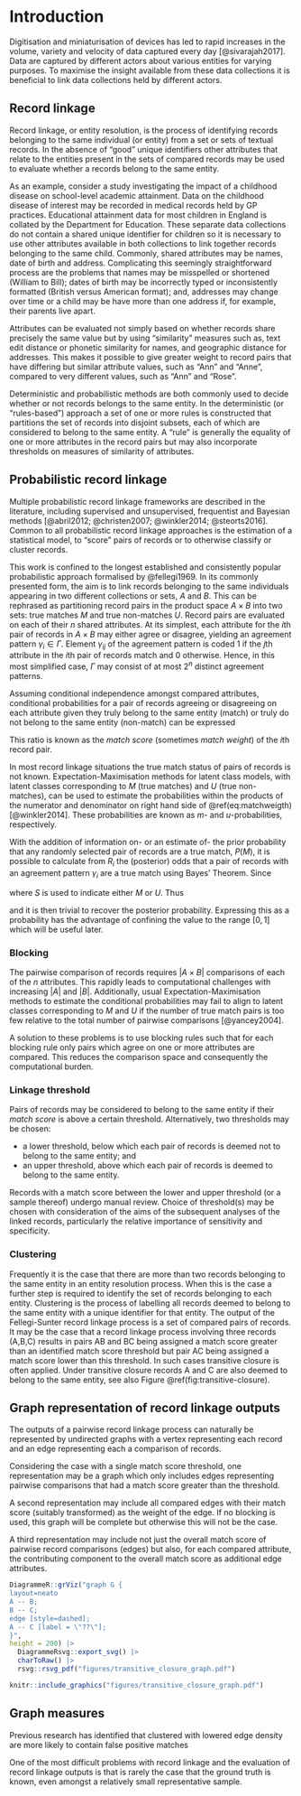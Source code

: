 # Introduction {#intro}

Digitisation and miniaturisation of devices has led to rapid increases in the 
volume, variety and velocity of data captured every day [@sivarajah2017]. 
Data are captured by different actors about various entities for varying 
purposes. To maximise the insight available from these data collections it is 
beneficial to link data collections held by different actors. 

## Record linkage

Record linkage, or entity resolution, is the process of identifying records 
belonging to the same individual (or entity) from a set or sets of textual
records. In the absence of "good" unique identifiers other attributes that 
relate to the entities present in the sets of compared records may be used to 
evaluate whether a records belong to the same entity.

As an example, consider a study investigating the impact of a childhood 
disease on school-level academic attainment. Data on the childhood disease of 
interest may be recorded in medical records held by GP practices. Educational 
attainment data for most children in England is collated by the Department for 
Education. These separate data collections do not contain a shared unique 
identifier for children so it is necessary to use other attributes available in 
both collections to link together records belonging to the same child. Commonly, 
shared attributes may be names, date of birth and address. Complicating this 
seemingly straightforward process are the problems that names may be 
misspelled or shortened (William to Bill); dates of birth may be incorrectly 
typed or inconsistently formatted (British versus American format); and, 
addresses may change over time or a child may be have more than one address if, 
for example, their parents live apart.

Attributes can be evaluated not simply based on whether records share precisely 
the same value but by using "similarity" measures such as, text edit distance 
or phonetic similarity for names, and geographic distance for addresses. 
This makes it possible to give greater weight to record pairs that have 
differing but similar attribute values, such as "Ann" and "Anne", compared to 
very different values, such as "Ann" and "Rose".

Deterministic and probabilistic methods are both commonly used to decide 
whether or not records belongs to the same entity. In the deterministic 
(or "rules-based") approach a set of one or more rules is constructed that 
partitions the set of records into disjoint subsets, each of which are 
considered to belong to the same entity. A "rule" is generally the equality of 
one or more attributes in the record pairs but may also incorporate thresholds 
on measures of similarity of attributes.

## Probabilistic record linkage

Multiple probabilistic record linkage frameworks are described in the 
literature, including supervised and unsupervised, frequentist and Bayesian 
methods [@abril2012; @christen2007; @winkler2014; @steorts2016]. Common to all 
probabilistic record linkage approaches is the estimation of a statistical 
model, to "score" pairs of records or to otherwise classify or cluster records.

This work is confined to the longest established and consistently popular 
probabilistic approach formalised by @fellegi1969. In its commonly presented 
form, the aim is to link records belonging to the same individuals appearing in
two different collections or sets, $A$ and $B$. This can be rephrased as 
partitioning record pairs in the product space $A \times B$ into two sets: 
true matches $M$ and true non-matches $U$. Record pairs are evaluated on each 
of their $n$ shared attributes. At its simplest, each attribute for the $i$th 
pair of records in $A \times B$ may either agree or disagree, yielding an 
agreement pattern $\gamma_i \in \Gamma$. Element $\gamma_{ij}$ of the agreement 
pattern is coded $1$ if the $j$th attribute in the $i$th pair of records match 
and $0$ otherwise. Hence, in this most simplified case, $\Gamma$ may consist of 
at most $2^n$ distinct agreement patterns.

Assuming conditional independence amongst compared attributes, conditional 
probabilities for a pair of records agreeing or disagreeing on each 
attribute given they truly belong to the same entity (match) or truly do not 
belong to the same entity (non-match) can be expressed

\begin{equation} 
  R_i = \frac{P(\gamma_i \mid M)}{P(\gamma_i \mid U)} = 
  \frac{\prod_j P(\gamma_{ij} \mid M)}{\prod_j P(\gamma_{ij} \mid U)}
  (\#eq:matchweigth)
\end{equation}

This ratio is known as the _match score_ (sometimes _match weight_) of the $i$th record 
pair.

In most record linkage situations the true match status of pairs of records is 
not known. Expectation-Maximisation methods for latent class models, with 
latent classes corresponding to $M$ (true matches) and $U$ (true non-matches), 
can be used to estimate the probabilities within the products of the numerator 
and denominator on right hand side of \@ref(eq:matchweigth) [@winkler2014]. 
These probabilities are known as $m$- and $u$-probabilities, respectively.

With the addition of information on- or an estimate of- the prior probability 
that any randomly selected pair of records are a true match, $P(M)$, it is 
possible to calculate from $R_i$ the (posterior) odds that a pair of 
records with an agreement pattern $\gamma_i$ are a true match using Bayes' 
Theorem. Since

\begin{equation} 
  P(M \mid \gamma_i) = \frac{P(\gamma_i \mid S) P(S)}{P(\gamma_i)}
  (\#eq:matchbayes)
\end{equation}

where $S$ is used to indicate either $M$ or $U$. Thus

\begin{equation} 
  \frac{P(M \mid \gamma_i)}{1 - P(M \mid \gamma_i)}
  = \frac{P(M \mid \gamma_i)}{P(U \mid \gamma_i)}
  = \frac{P(\gamma_i \mid M) P(M)}{P(\gamma_i \mid U) P(U)}
  = R_i \frac{P(M)}{P(U)}
  = R_i \frac{P(M)}{1 - P(M)}
  (\#eq:matchodds)
\end{equation}

and it is then trivial to recover the posterior probability. Expressing this as 
a probability has the advantage of confining the value to the range $[0, 1]$ 
which will be useful later.

### Blocking

The pairwise comparison of records requires $|A \times B|$ comparisons of each 
of the $n$ attributes. This rapidly leads to computational challenges with 
increasing $|A|$ and $|B|$. Additionally, usual Expectation-Maximisation 
methods to estimate the conditional probabilities may fail to align to  latent classes 
corresponding to $M$ and $U$ if the number of true match pairs is too few 
relative to the total number of pairwise comparisons [@yancey2004].

A solution to these problems is to use blocking rules such that for each 
blocking rule only pairs which agree on one or more attributes are compared. 
This reduces the comparison space and consequently the computational burden.

### Linkage threshold

Pairs of records may be considered to belong to the same entity if their 
_match score_ is above a certain threshold. Alternatively, two thresholds may 
be chosen:

-   a lower threshold, below which each pair of records is deemed not to belong 
to the same entity; and
-   an upper threshold, above which each pair of records is deemed to belong to 
the same entity.

Records with a match score between the lower and upper threshold (or a sample 
thereof) undergo manual review. Choice of threshold(s) may be chosen with 
consideration of the aims of the subsequent analyses of the linked records, 
particularly the relative importance of sensitivity and specificity.

### Clustering

Frequently it is the case that there are more than two records belonging to the 
same entity in an entity resolution process. When this is the case a further 
step is required to identify the set of records belonging to each entity. 
Clustering is the process of labelling all records deemed to belong to the same 
entity with a unique identifier for that entity. The output of the 
Fellegi-Sunter record linkage process is a set of compared pairs of records. It
may be the case that a record linkage process involving three records (A,B,C) 
results in pairs AB and BC being assigned a match score greater than an 
identified match score threshold but pair AC being assigned a match score 
lower than this threshold. In such cases transitive closure is often applied. 
Under transitive closure records A and C are also deemed to belong to the same 
entity, see also Figure \@ref(fig:transitive-closure).

## Graph representation of record linkage outputs

The outputs of a pairwise record linkage process can naturally be represented 
by undirected graphs with a vertex representing each record and an edge 
representing each a comparison of records.

Considering the case with a single match score threshold, one representation 
may be a graph which only includes edges representing pairwise comparisons that 
had a match score greater than the threshold.

A second representation may include all compared edges with their match score 
(suitably transformed) as the weight of the edge. If no blocking is used, this 
graph will be complete but otherwise this will not be the case.

A third representation may include not just the overall match score of 
pairwise record comparisons (edges) but also, for each compared attribute, 
the contributing component to the overall match score as additional edge 
attributes.

```r
DiagrammeR::grViz("graph G {
layout=neato
A -- B;
B -- C;
edge [style=dashed];
A -- C [label = \"??\"];
}",
height = 200) |> 
  DiagrammeRsvg::export_svg() |> 
  charToRaw() |> 
  rsvg::rsvg_pdf("figures/transitive_closure_graph.pdf")

knitr::include_graphics("figures/transitive_closure_graph.pdf")

```

## Graph measures

Previous research has identified that clustered with lowered edge density are 
more likely to contain false positive matches










One of the most difficult problems with record linkage and the evaluation of 
record linkage outputs is that is rarely the case that the ground truth is 
known, even amongst a relatively small representative sample.
